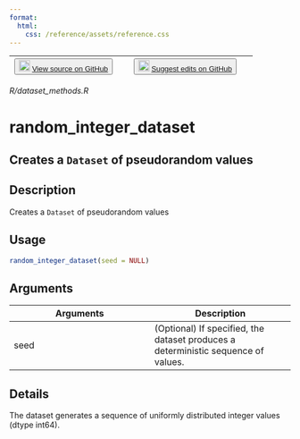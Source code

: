```yaml
---
format:
  html:
    css: /reference/assets/reference.css
---
```


| <button class="button"> ![](/reference/assets/GitHub-Mark-32px.png){width="20"} [View source on GitHub](https://github.com/rstudio/tfdatasets//blob/main/R/dataset_methods.R) </button> | <button class="button"> ![](/reference/assets/GitHub-Mark-32px.png){width="20"} [Suggest edits on GitHub](https://github.com/rstudio/tfdatasets//edit/main/R/dataset_methods.R) </button> |
|:------------------------------:|:--------------------------------------:|

*R/dataset_methods.R*

# random_integer_dataset

## Creates a `Dataset` of pseudorandom values

## Description
Creates a `Dataset` of pseudorandom values 


## Usage
```r
random_integer_dataset(seed = NULL) 
```

## Arguments
|Arguments|Description|
|---|---|
| seed | (Optional) If specified, the dataset produces a deterministic sequence of values. |

## Details
The dataset generates a sequence of uniformly distributed integer values (dtype int64). 






